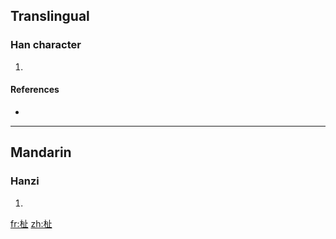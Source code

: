 ==Translingual==

===Han character===
{{Han char|rn=75|rad=木|as=04|sn=8|four=|canj=木卜中一 (DYLM)}}

# {{defn|Han|sort=木04}}

====References====
* {{Han ref|kx=0513.030|dkj=14491|dj=0899.010|hdz=21168.050|uh=676B|ud=26475}}

----

==Mandarin==

===Hanzi===
{{cmn-hanzi|pin=[[sì]] ([[si4]])|wg=ssu<sup>4</sup>}}

# {{defn|Mandarin}}

[[fr:杫]]
[[zh:杫]]
